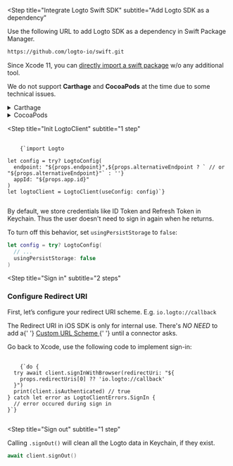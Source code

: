 
<Steps>

<Step
  title="Integrate Logto Swift SDK"
  subtitle="Add Logto SDK as a dependency"
>

Use the following URL to add Logto SDK as a dependency in Swift Package Manager.

```bash
https://github.com/logto-io/swift.git
```

Since Xcode 11, you can [directly import a swift package](https://developer.apple.com/documentation/swift_packages/adding_package_dependencies_to_your_app) w/o any additional tool.

We do not support **Carthage** and **CocoaPods** at the time due to some technical issues.

<details>
  <summary>Carthage</summary>

Carthage [needs a `xcodeproj` file to build](https://github.com/Carthage/Carthage/issues/1226#issuecomment-290931385), but `swift package generate-xcodeproj` will report a failure since we are using binary targets
for native social plugins. We will try to find a workaround later.

</details>

<details>
  <summary>CocoaPods</summary>

CocoaPods [does not support local dependency](https://github.com/CocoaPods/CocoaPods/issues/3276) and monorepo, thus it's hard to create a `.podspec` for this repo.

</details>

</Step>

<Step
  title="Init LogtoClient"
  subtitle="1 step"
>

<pre>
  <code className="language-swift">
    {`import Logto

let config = try? LogtoConfig(
  endpoint: "${props.endpoint}",${props.alternativeEndpoint ? ` // or "${props.alternativeEndpoint}"` : ''}
  appId: "${props.app.id}"
)
let logtoClient = LogtoClient(useConfig: config)`}
  </code>
</pre>

By default, we store credentials like ID Token and Refresh Token in Keychain. Thus the user doesn't need to sign in again when he returns.

To turn off this behavior, set `usingPersistStorage` to `false`:

```swift
let config = try? LogtoConfig(
  // ...
  usingPersistStorage: false
)
```

</Step>

<Step
  title="Sign in"
  subtitle="2 steps"
>

### Configure Redirect URI

First, let’s configure your redirect URI scheme. E.g. `io.logto://callback`

<UriInputField name="redirectUris" />

<InlineNotification>
  The Redirect URI in iOS SDK is only for internal use. There's <em>NO NEED</em> to add a{' '}
  <a href="https://developer.apple.com/documentation/xcode/defining-a-custom-url-scheme-for-your-app">
    Custom URL Scheme
  </a>{' '}
  until a connector asks.
</InlineNotification>

Go back to Xcode, use the following code to implement sign-in:

<pre>
  <code className="language-swift">
    {`do {
  try await client.signInWithBrowser(redirectUri: "${
    props.redirectUris[0] ?? 'io.logto://callback'
  }")
  print(client.isAuthenticated) // true
} catch let error as LogtoClientErrors.SignIn {
  // error occured during sign in
}`}
  </code>
</pre>

</Step>

<Step
  title="Sign out"
  subtitle="1 step"
>

Calling `.signOut()` will clean all the Logto data in Keychain, if they exist.

```swift
await client.signOut()
```

</Step>

</Steps>
